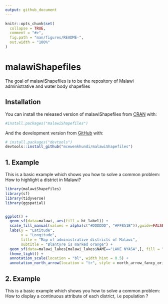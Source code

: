 ```yaml
---
output: github_document
---
```


<!-- README.md is generated from README.Rmd. Please edit that file -->

```r
knitr::opts_chunk$set(
  collapse = TRUE,
  comment = "#>",
  fig.path = "man/figures/README-",
  out.width = "100%"
)
```

# malawiShapefiles

<!-- badges: start -->
<!-- badges: end -->

The goal of malawiShapefiles is to be the repository of Malawi administrative and water body shapefiles 

## Installation

You can install the released version of malawiShapefiles from [CRAN](https://CRAN.R-project.org) with:

``` r
#install.packages("malawiShapefiles")
```

And the development version from [GitHub](https://github.com/) with:

``` r
# install.packages("devtools")
devtools::install_github("mcewenkhundi/malawiShapefiles")
```
## 1. Example

This is a basic example which shows you how to solve a common problem:
How to highlight a district in Malawi?

```r
library(malawiShapefiles)
library(sf)
library(tidyverse)
library(ggspatial)


ggplot() +
  geom_sf(data=malawi, aes(fill = bt_label)) +
  scale_fill_manual(values = alpha(c("#DDDDDD", "#FF851B")),guide=FALSE) +
  labs(y = "Latitude", 
       x = "Longitude",
       title = "Map of administrative districts of Malawi",
       subtitle = "Blantyre is marked orange") +
  geom_sf(data=malawi_lakes[malawi_lakes$NAME=="LAKE NYASA",], fill = "light blue", color = "blue") +
  theme_light() +
  annotation_scale(location = "bl", width_hint = 0.5) +
  annotation_north_arrow(location = "tr", style = north_arrow_fancy_orienteering)

```
## 2. Example 

This is a basic example which shows you how to solve a common problem:
How to display a continuous attribute of each district, i.e population ?
```r

```

